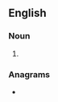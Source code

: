 ==English==

===Noun===
{{head|en|noun plural form}}

# {{plural of|megaton|lang=en}}

===Anagrams===
* {{anagrams|en|a=aegmnost|amongest|geomants|magnetos|montages|togemans}}